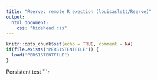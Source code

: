 ```yaml
---
title: "Rserve: remote R exection (louisaslett/Rserve)"
output:
  html_document:
    css: "hidehead.css"
---
```


```r
knitr::opts_chunk$set(echo = TRUE, comment = NA)
if(file.exists("PERSISTENTFILE")) {
  load("PERSISTENTFILE")
}
```

Persistent test
```r
